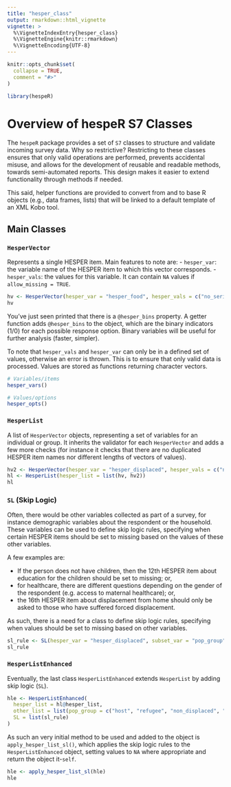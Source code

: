 ```yaml
---
title: "hesper_class"
output: rmarkdown::html_vignette
vignette: >
  %\VignetteIndexEntry{hesper_class}
  %\VignetteEngine{knitr::rmarkdown}
  %\VignetteEncoding{UTF-8}
---
```


```r
knitr::opts_chunk$set(
  collapse = TRUE,
  comment = "#>"
)
```

```r
library(hespeR)
```

# Overview of hespeR S7 Classes

The `hespeR` package provides a set of `S7` classes to structure and validate incoming survey data. Why so restrictive? Restricting to these classes ensures that only valid operations are performed, prevents accidental misuse, and allows for the development of reusable and readable methods, towards semi-automated reports. This design makes it easier to extend functionality through methods if needed.

This said, helper functions are provided to convert from and to base R objects (e.g., data frames, lists) that will be linked to a default template of an XML Kobo tool.

## Main Classes

### `HesperVector`

Represents a single HESPER item. Main features to note are:
- `hesper_var`: the variable name of the HESPER item to which this vector corresponds.
- `hesper_vals`: the values for this variable. It can contain `NA` values if `allow_missing = TRUE`.

```r
hv <- HesperVector(hesper_var = "hesper_food", hesper_vals = c("no_serious_problem", "serious_problem", NA, "dnk", "pnta", "serious_problem"), allow_missing = TRUE)
hv
```

You've just seen printed that there is a `@hesper_bins` property. A getter function adds `@hesper_bins` to the object, which are the binary indicators (1/0) for each possible response option. Binary variables will be useful for further analysis (faster, simpler).

To note that `hesper_vals` and `hesper_var` can only be in a defined set of values, otherwise an error is thrown. This is to ensure that only valid data is processed. Values are stored as functions returning character vectors.

```r
# Variables/items
hesper_vars()

# Values/options
hesper_opts()
```

### `HesperList`

A list of `HesperVector` objects, representing a set of variables for an individual or group. It inherits the validator for each `HesperVector` and adds a few more checks (for instance it checks that there are no duplicated HESPER item names nor different lengths of vectors of values).

```r
hv2 <- HesperVector(hesper_var = "hesper_displaced", hesper_vals = c("no_serious_problem", "serious_problem", "no_serious_problem", "dnk", "pnta", "serious_problem"), allow_missing = TRUE)
hl <- HesperList(hesper_list = list(hv, hv2))
hl
```


### `SL` (Skip Logic)

Often, there would be other variables collected as part of a survey, for instance demographic variables about the respondent or the household. These variables can be used to define skip logic rules, specifying when certain HESPER items should be set to missing based on the values of these other variables. 

A few examples are:

- If the person does not have children, then the 12th HESPER item about education for the children should be set to missing; or, 
- for healthcare, there are different questions depending on the gender of the respondent (e.g. access to maternal healthcare); or,
- the 16th HESPER item about displacement from home should only be asked to those who have suffered forced displacement.

As such, there is a need for a class to define skip logic rules, specifying when values should be set to missing based on other variables.

```r
sl_rule <- SL(hesper_var = "hesper_displaced", subset_var = "pop_group", subset_vals = c("host", "non_displaced"))
sl_rule
```



### `HesperListEnhanced`

Eventually, the last class `HesperListEnhanced` extends `HesperList` by adding skip logic (`SL`).

```r
hle <- HesperListEnhanced(
  hesper_list = hl@hesper_list,
  other_list = list(pop_group = c("host", "refugee", "non_displaced", "host", "refugee", "host")),
  SL = list(sl_rule)
)
```

As such an very initial method to be used and added to the object is `apply_hesper_list_sl()`, which applies the skip logic rules to the `HesperListEnhanced` object, setting values to `NA` where appropriate and return the object it-`self`.

```r

hle <- apply_hesper_list_sl(hle)
hle
```